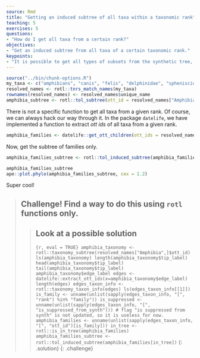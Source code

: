 ```yaml
---
source: Rmd
title: "Getting an induced subtree of all taxa within a taxonomic rank"
teaching: 5
exercises: 5
questions:
- "How do I get all taxa from a certain rank?"
objectives:
- "Get an induced subtree from all taxa of a certain taxonomic rank."
keypoints:
- "It is possible to get all types of subsets from the synthetic tree, as long as you can get the _ott ids_!"
---
```

```r
source("../bin/chunk-options.R")
my_taxa <- c("amphibians", "canis", "felis", "delphinidae", "spheniscidae")
resolved_names <- rotl::tnrs_match_names(my_taxa)
rownames(resolved_names) <- resolved_names$unique_name
amphibia_subtree <- rotl::tol_subtree(ott_id = resolved_names["Amphibia",]$ott_id)
```

There is not a specific function to get all taxa from a given rank.
Of course, we can always hack our way through it.
In the package `datelife`, we have implemented a function to extract _ott ids_ of all taxa from a given rank.

```r
amphibia_families <- datelife::get_ott_children(ott_ids = resolved_names["Amphibia",]$ott_id, ott_rank = "family")
```
Now, get the subtree of families only.
```r
amphibia_families_subtree <- rotl::tol_induced_subtree(amphibia_families$Amphibia$ott_id)
```
```r
amphibia_families_subtree
ape::plot.phylo(amphibia_families_subtree, cex = 1.2)
```
Super cool!

> ## **Challenge!** Find a way to do this using `rotl` functions only.
>
> > ## Look at a possible solution
> > ```{r, eval = TRUE}
> > amphibia_taxonomy <- rotl::taxonomy_subtree(resolved_names["Amphibia",]$ott_id)
> > ls(amphibia_taxonomy)
> > length(amphibia_taxonomy$tip_label)
> > head(amphibia_taxonomy$tip_label)
> > tail(amphibia_taxonomy$tip_label)
> > amphibia_taxonomy$edge_label
> > edges <- datelife::extract_ott_ids(x=amphibia_taxonomy$edge_label)
> > length(edges)
> > edges_taxon_info <- rotl::taxonomy_taxon_info(edges)
> > ls(edges_taxon_info[[1]])
> > is_family <- unname(unlist(sapply(edges_taxon_info, "[", "rank") %in% "family"))
> > is_suppressed <- unname(unlist(sapply(edges_taxon_info, "[", "is_suppressed_from_synth")))
> > # flag "is suppressed from synth" is not updated, so it is useless for now.
> > amphibia_families <- unname(unlist(sapply(edges_taxon_info, "[", "ott_id")[is_family]))
> > in_tree <- rotl::is_in_tree(amphibia_families)
> > amphibia_families_subtree <- rotl::tol_induced_subtree(amphibia_families[in_tree])
> > ```
> {: .solution}
{: .challenge}

